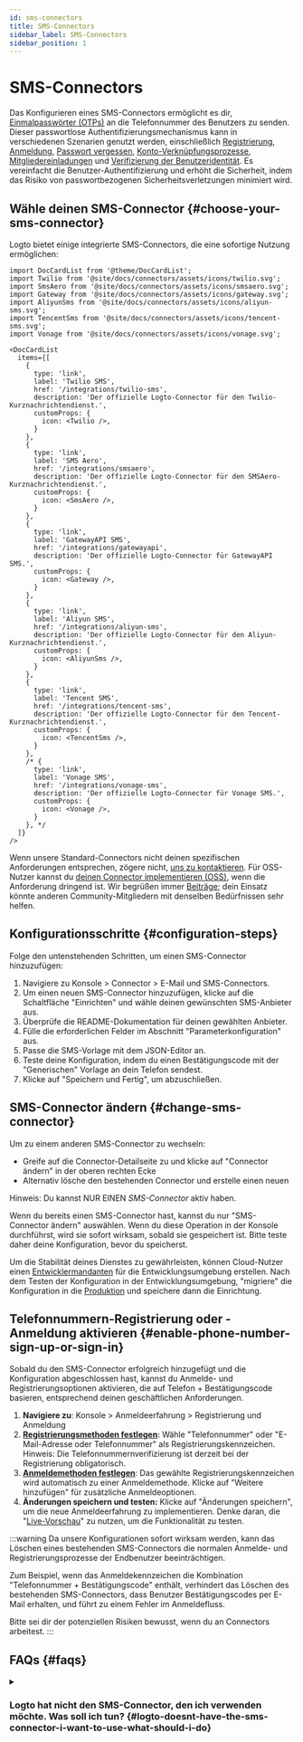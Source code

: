 ```yaml
---
id: sms-connectors
title: SMS-Connectors
sidebar_label: SMS-Connectors
sidebar_position: 1
---
```


# SMS-Connectors

Das Konfigurieren eines SMS-Connectors ermöglicht es dir, [Einmalpasswörter (OTPs)](https://auth.wiki/otp) an die Telefonnummer des Benutzers zu senden. Dieser passwortlose Authentifizierungsmechanismus kann in verschiedenen Szenarien genutzt werden, einschließlich [Registrierung](/end-user-flows/sign-up-and-sign-in/sign-up), [Anmeldung](/end-user-flows/sign-up-and-sign-in/sign-in), [Passwort vergessen](/end-user-flows/sign-up-and-sign-in/reset-password), [Konto-Verknüpfungsprozesse](/end-user-flows/sign-up-and-sign-in/social-sign-in#account-linking), [Mitgliedereinladungen](/end-user-flows/organization-experience/invite-organization-members) und [Verifizierung der Benutzeridentität](/end-user-flows/security-verification). Es vereinfacht die Benutzer-Authentifizierung und erhöht die Sicherheit, indem das Risiko von passwortbezogenen Sicherheitsverletzungen minimiert wird.

## Wähle deinen SMS-Connector \{#choose-your-sms-connector}

Logto bietet einige integrierte SMS-Connectors, die eine sofortige Nutzung ermöglichen:

```mdx-code-block
import DocCardList from '@theme/DocCardList';
import Twilio from '@site/docs/connectors/assets/icons/twilio.svg';
import SmsAero from '@site/docs/connectors/assets/icons/smsaero.svg';
import Gateway from '@site/docs/connectors/assets/icons/gateway.svg';
import AliyunSms from '@site/docs/connectors/assets/icons/aliyun-sms.svg';
import TencentSms from '@site/docs/connectors/assets/icons/tencent-sms.svg';
import Vonage from '@site/docs/connectors/assets/icons/vonage.svg';

<DocCardList
  items={[
    {
      type: 'link',
      label: 'Twilio SMS',
      href: '/integrations/twilio-sms',
      description: 'Der offizielle Logto-Connector für den Twilio-Kurznachrichtendienst.',
      customProps: {
        icon: <Twilio />,
      }
    },
    {
      type: 'link',
      label: 'SMS Aero',
      href: '/integrations/smsaero',
      description: 'Der offizielle Logto-Connector für den SMSAero-Kurznachrichtendienst.',
      customProps: {
        icon: <SmsAero />,
      }
    },
    {
      type: 'link',
      label: 'GatewayAPI SMS',
      href: '/integrations/gatewayapi',
      description: 'Der offizielle Logto-Connector für GatewayAPI SMS.',
      customProps: {
        icon: <Gateway />,
      }
    },
    {
      type: 'link',
      label: 'Aliyun SMS',
      href: '/integrations/aliyun-sms',
      description: 'Der offizielle Logto-Connector für den Aliyun-Kurznachrichtendienst.',
      customProps: {
        icon: <AliyunSms />,
      }
    },
    {
      type: 'link',
      label: 'Tencent SMS',
      href: '/integrations/tencent-sms',
      description: 'Der offizielle Logto-Connector für den Tencent-Kurznachrichtendienst.',
      customProps: {
        icon: <TencentSms />,
      }
    },
    /* {
      type: 'link',
      label: 'Vonage SMS',
      href: '/integrations/vonage-sms',
      description: 'Der offizielle Logto-Connector für Vonage SMS.',
      customProps: {
        icon: <Vonage />,
      }
    }, */
  ]}
/>
```

Wenn unsere Standard-Connectors nicht deinen spezifischen Anforderungen entsprechen, zögere nicht, [uns zu kontaktieren](https://logto.productlane.com/roadmap). Für OSS-Nutzer kannst du [deinen Connector implementieren (OSS)](/logto-oss/develop-your-connector/implement-connectors#build-a-passwordless-connector), wenn die Anforderung dringend ist. Wir begrüßen immer [Beiträge](/logto-oss/contribution); dein Einsatz könnte anderen Community-Mitgliedern mit denselben Bedürfnissen sehr helfen.

## Konfigurationsschritte \{#configuration-steps}

Folge den untenstehenden Schritten, um einen SMS-Connector hinzuzufügen:

1. Navigiere zu <CloudLink to="/connectors/passwordless">Konsole > Connector > E-Mail und SMS-Connectors</CloudLink>.
2. Um einen neuen SMS-Connector hinzuzufügen, klicke auf die Schaltfläche "Einrichten" und wähle deinen gewünschten SMS-Anbieter aus.
3. Überprüfe die README-Dokumentation für deinen gewählten Anbieter.
4. Fülle die erforderlichen Felder im Abschnitt "Parameterkonfiguration" aus.
5. Passe die SMS-Vorlage mit dem JSON-Editor an.
6. Teste deine Konfiguration, indem du einen Bestätigungscode mit der "Generischen" Vorlage an dein Telefon sendest.
7. Klicke auf "Speichern und Fertig", um abzuschließen.

## SMS-Connector ändern \{#change-sms-connector}

Um zu einem anderen SMS-Connector zu wechseln:

- Greife auf die Connector-Detailseite zu und klicke auf "Connector ändern" in der oberen rechten Ecke
- Alternativ lösche den bestehenden Connector und erstelle einen neuen

Hinweis: Du kannst NUR EINEN _SMS-Connector_ aktiv haben.

Wenn du bereits einen SMS-Connector hast, kannst du nur "SMS-Connector ändern" auswählen. Wenn du diese Operation in der Konsole durchführst, wird sie sofort wirksam, sobald sie gespeichert ist. Bitte teste daher deine Konfiguration, bevor du speicherst.

Um die Stabilität deines Dienstes zu gewährleisten, können Cloud-Nutzer einen [Entwicklermandanten](/logto-cloud/tenant-settings#development) für die Entwicklungsumgebung erstellen. Nach dem Testen der Konfiguration in der Entwicklungsumgebung, "migriere" die Konfiguration in die [Produktion](/logto-cloud/tenant-settings#production) und speichere dann die Einrichtung.

## Telefonnummern-Registrierung oder -Anmeldung aktivieren \{#enable-phone-number-sign-up-or-sign-in}

Sobald du den SMS-Connector erfolgreich hinzugefügt und die Konfiguration abgeschlossen hast, kannst du Anmelde- und Registrierungsoptionen aktivieren, die auf Telefon + Bestätigungscode basieren, entsprechend deinen geschäftlichen Anforderungen.

1. **Navigiere zu**: <CloudLink to="/sign-in-experience/sign-up-and-sign-in">Konsole > Anmeldeerfahrung > Registrierung und Anmeldung</CloudLink>
2. [**Registrierungsmethoden festlegen**](/end-user-flows/sign-up-and-sign-in/sign-up): Wähle "Telefonnummer" oder "E-Mail-Adresse oder Telefonnummer" als Registrierungskennzeichen. Hinweis: Die Telefonnummernverifizierung ist derzeit bei der Registrierung obligatorisch.
3. [**Anmeldemethoden festlegen**](/end-user-flows/sign-up-and-sign-in/sign-in): Das gewählte Registrierungskennzeichen wird automatisch zu einer Anmeldemethode. Klicke auf "Weitere hinzufügen" für zusätzliche Anmeldeoptionen.
4. **Änderungen speichern und testen:** Klicke auf "Änderungen speichern", um die neue Anmeldeerfahrung zu implementieren. Denke daran, die "[Live-Vorschau](/customization/live-preview)" zu nutzen, um die Funktionalität zu testen.

:::warning
Da unsere Konfigurationen sofort wirksam werden, kann das Löschen eines bestehenden SMS-Connectors die normalen Anmelde- und Registrierungsprozesse der Endbenutzer beeinträchtigen.

Zum Beispiel, wenn das Anmeldekennzeichen die Kombination "Telefonnummer + Bestätigungscode" enthält, verhindert das Löschen des bestehenden SMS-Connectors, dass Benutzer Bestätigungscodes per E-Mail erhalten, und führt zu einem Fehler im Anmeldefluss.

Bitte sei dir der potenziellen Risiken bewusst, wenn du an Connectors arbeitest.
:::

## FAQs \{#faqs}

<details>
<summary>

### Logto hat nicht den SMS-Connector, den ich verwenden möchte. Was soll ich tun? \{#logto-doesnt-have-the-sms-connector-i-want-to-use-what-should-i-do}

</summary>

Wir arbeiten noch an weiteren Connectors. Wenn du weitere Optionen benötigst, lass uns einfach deine Bedürfnisse auf Discord wissen und reiche eine Feature-Anfrage auf [GitHub](https://github.com/logto-io/logto/issues) ein. Wenn du weitere Unterstützung benötigst, kannst du uns auch [per E-Mail kontaktieren](mailto:contact@logto.io).

Für Open-Source-Logto-Nutzer bieten wir eine einfach zu erweiternde Methode zur Connector-Erstellung, die es dir ermöglicht, [deinen eigenen Connector anzupassen](/logto-oss/develop-your-connector) basierend auf deinen spezifischen Szenarien. Du bist immer willkommen, einen Pull-Request an Logto zu senden, damit auch andere in der Community von deiner Arbeit profitieren können.

</details>
